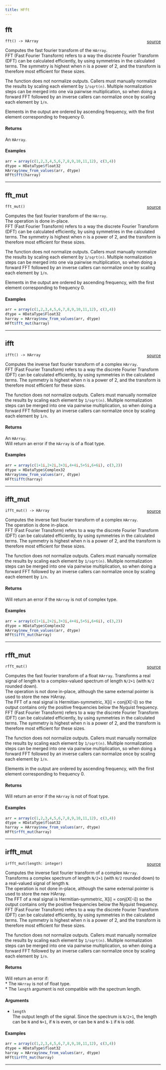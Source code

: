 ```yaml
---
title: HFft
---
```


## fft

`fft() -> HArray` <span style="float: right;"> [source](https://github.com/daniellga/harmonium/tree/master/r-harmonium/src/rust/src/hfft.rs#L40) </span> \

Computes the fast fourier transform of the `HArray`. \
FFT (Fast Fourier Transform) refers to a way the discrete Fourier Transform (DFT) can be calculated efficiently,
by using symmetries in the calculated terms. The symmetry is highest when n is a power of 2, and the transform
is therefore most efficient for these sizes. \

The function does not normalize outputs. Callers must manually normalize the results by scaling each element by
`1/sqrt(n)`. Multiple normalization steps can be merged into one via pairwise multiplication, so when doing
a forward FFT followed by an inverse callers can normalize once by scaling each element by `1/n`. \

Elements in the output are ordered by ascending frequency, with the first element corresponding to frequency 0. \

#### Returns

An `HArray`. \

#### Examples

```r
arr = array(c(1,2,3,4,5,6,7,8,9,10,11,12), c(3,4))
dtype = HDataType$float32
HArray$new_from_values(arr, dtype)
HFft$fft(harray)
```

_________

## fft_mut

`fft_mut()` <span style="float: right;"> [source](https://github.com/daniellga/harmonium/tree/master/r-harmonium/src/rust/src/hfft.rs#L72) </span> \

Computes the fast fourier transform of the `HArray`. \
The operation is done in-place. \
FFT (Fast Fourier Transform) refers to a way the discrete Fourier Transform (DFT) can be calculated efficiently,
by using symmetries in the calculated terms. The symmetry is highest when n is a power of 2, and the transform
is therefore most efficient for these sizes. \

The function does not normalize outputs. Callers must manually normalize the results by scaling each element by
`1/sqrt(n)`. Multiple normalization steps can be merged into one via pairwise multiplication, so when doing
a forward FFT followed by an inverse callers can normalize once by scaling each element by `1/n`. \

Elements in the output are ordered by ascending frequency, with the first element corresponding to frequency 0. \

#### Examples

```r
arr = array(c(1,2,3,4,5,6,7,8,9,10,11,12), c(3,4))
dtype = HDataType$Float32
harray = HArray$new_from_values(arr, dtype)
HFft$fft_mut(harray)
```

_________

## ifft

`ifft() -> HArray` <span style="float: right;"> [source](https://github.com/daniellga/harmonium/tree/master/r-harmonium/src/rust/src/hfft.rs#L107) </span> \

Computes the inverse fast fourier transform of a complex `HArray`. \
FFT (Fast Fourier Transform) refers to a way the discrete Fourier Transform (DFT) can be calculated efficiently,
by using symmetries in the calculated terms. The symmetry is highest when n is a power of 2, and the transform
is therefore most efficient for these sizes. \

The function does not normalize outputs. Callers must manually normalize the results by scaling each element by
`1/sqrt(n)`. Multiple normalization steps can be merged into one via pairwise multiplication, so when doing
a forward FFT followed by an inverse callers can normalize once by scaling each element by `1/n`. \

#### Returns

An `HArray`. \
Will return an error if the `HArray` is of a float type. \

#### Examples

```r
arr = array(c(1+1i,2+2i,3+3i,4+4i,5+5i,6+6i), c(3,2))
dtype = HDataType$Complex32
HArray$new_from_values(arr, dtype)
HFft$ifft(harray)
```

_________

## ifft_mut

`ifft_mut() -> HArray` <span style="float: right;"> [source](https://github.com/daniellga/harmonium/tree/master/r-harmonium/src/rust/src/hfft.rs#L141) </span> \

Computes the inverse fast fourier transform of a complex `HArray`. \
The operation is done in-place. \
FFT (Fast Fourier Transform) refers to a way the discrete Fourier Transform (DFT) can be calculated efficiently,
by using symmetries in the calculated terms. The symmetry is highest when n is a power of 2, and the transform
is therefore most efficient for these sizes. \

The function does not normalize outputs. Callers must manually normalize the results by scaling each element by
`1/sqrt(n)`. Multiple normalization steps can be merged into one via pairwise multiplication, so when doing
a forward FFT followed by an inverse callers can normalize once by scaling each element by `1/n`. \

#### Returns

Will return an error if the `HArray` is not of complex type. \

#### Examples

```r
arr = array(c(1+1i,2+2i,3+3i,4+4i,5+5i,6+6i), c(3,2))
dtype = HDataType$Complex32
HArray$new_from_values(arr, dtype)
HFft$ifft_mut(harray)
```

_________

## rfft_mut

`rfft_mut()` <span style="float: right;"> [source](https://github.com/daniellga/harmonium/tree/master/r-harmonium/src/rust/src/hfft.rs#L180) </span> \

Computes the fast fourier transform of a float `HArray`. Transforms a real signal of length `N` to a complex-valued spectrum of length `N/2+1` (with `N/2` rounded down). \
The operation is not done in-place, although the same external pointer is used to store the new HArray. \
The FFT of a real signal is Hermitian-symmetric, X[i] = conj(X[-i]) so the output contains only the positive frequencies
below the Nyquist frequency. \
FFT (Fast Fourier Transform) refers to a way the discrete Fourier Transform (DFT) can be calculated efficiently,
by using symmetries in the calculated terms. The symmetry is highest when n is a power of 2, and the transform
is therefore most efficient for these sizes. \

The function does not normalize outputs. Callers must manually normalize the results by scaling each element by
`1/sqrt(n)`. Multiple normalization steps can be merged into one via pairwise multiplication, so when doing
a forward FFT followed by an inverse callers can normalize once by scaling each element by `1/n`. \

Elements in the output are ordered by ascending frequency, with the first element corresponding to frequency 0. \

#### Returns

Will return an error if the `HArray` is not of float type. \

#### Examples

```r
arr = array(c(1,2,3,4,5,6,7,8,9,10,11,12), c(3,4))
dtype = HDataType$float32
harray = HArray$new_from_values(arr, dtype)
HFft$rfft_mut(harray)
```

_________

## irfft_mut

`irfft_mut(length: integer)` <span style="float: right;"> [source](https://github.com/daniellga/harmonium/tree/master/r-harmonium/src/rust/src/hfft.rs#L225) </span> \

Computes the inverse fast fourier transform of a complex `HArray`. Transforms a complex spectrum of length `N/2+1` (with `N/2` rounded down) to a real-valued signal of length `N`. \
The operation is not done in-place, although the same external pointer is used to store the new HArray. \
The FFT of a real signal is Hermitian-symmetric, X[i] = conj(X[-i]) so the output contains only the positive frequencies
below the Nyquist frequency. \
FFT (Fast Fourier Transform) refers to a way the discrete Fourier Transform (DFT) can be calculated efficiently,
by using symmetries in the calculated terms. The symmetry is highest when n is a power of 2, and the transform
is therefore most efficient for these sizes. \

The function does not normalize outputs. Callers must manually normalize the results by scaling each element by
`1/sqrt(n)`. Multiple normalization steps can be merged into one via pairwise multiplication, so when doing
a forward FFT followed by an inverse callers can normalize once by scaling each element by `1/n`. \

#### Returns

Will return an error if: \
* The `HArray` is not of float type. \
* The `length` argument is not compatible with the spectrum length. \

#### Arguments

* `length` \
The output length of the signal. Since the spectrum is `N/2+1`, the length can be `N` and `N+1`, if `N` is even, or can be `N` and `N-1` if `N` is odd.  \

#### Examples

```r
arr = array(c(1,2,3,4,5,6,7,8,9,10,11,12), c(3,4))
dtype = HDataType$float32
harray = HArray$new_from_values(arr, dtype)
HFft$irfft_mut(harray)
```

_________
